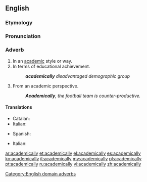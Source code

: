 ==English==

===Etymology===
{{suffix|academical|ly}}

===Pronunciation===
{{a|US}} {{IPA|/ˌæk.ə.ˈdɛm.ɪk.ə.li/|/ˌæk.ə.ˈdɛm.ɪk.li/}}

===Adverb===
{{en-adv}}

# In an [[academic]] style or way.
# In terms of educational achievement.
#: '''''academically''' disadvantaged demographic group''
# From an academic perspective.
#: '''''Academically''', the football team is counter-productive.''

====Translations====
{{trans-top|in an academic style or way}}
* Catalan: {{t+|ca|acadèmicament}}
* Italian: {{t+|it|accademicamente}}
{{trans-mid}}
* Spanish: {{t+|es|académicamente}}
{{trans-bottom}}

{{trans-top|in terms of educational achievement}}
{{trans-mid}}
{{trans-bottom}}

{{trans-top|from an academic perspective}}
* Italian: {{t+|it|accademicamente}}
{{trans-mid}}
{{trans-bottom}}

[[Category:English domain adverbs]]

[[ar:academically]]
[[et:academically]]
[[el:academically]]
[[es:academically]]
[[ko:academically]]
[[it:academically]]
[[my:academically]]
[[pl:academically]]
[[pt:academically]]
[[ru:academically]]
[[vi:academically]]
[[zh:academically]]